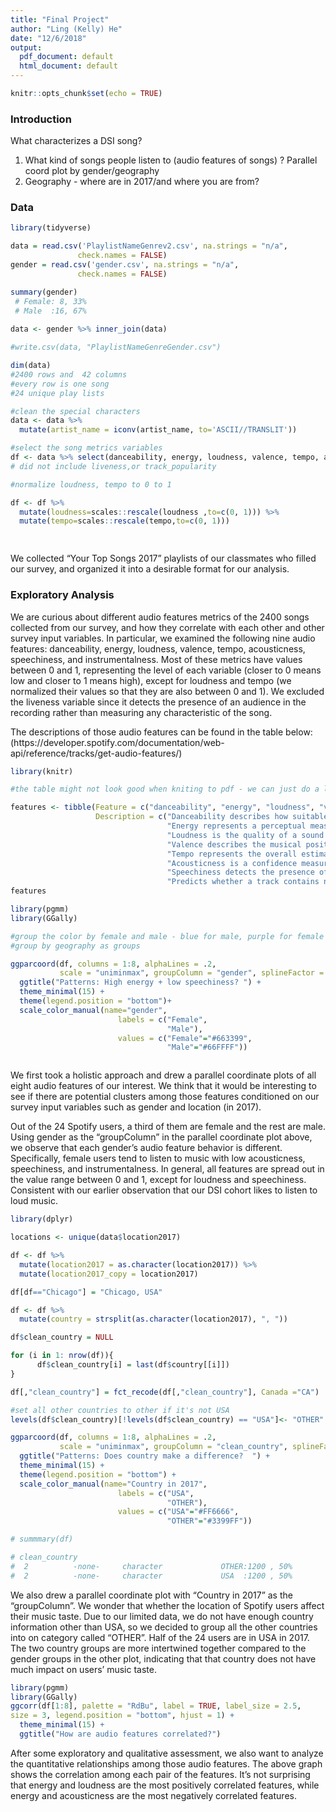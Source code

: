 ```yaml
---
title: "Final Project"
author: "Ling (Kelly) He"
date: "12/6/2018"
output:
  pdf_document: default
  html_document: default
---
```


```r
knitr::opts_chunk$set(echo = TRUE)
```

### **Introduction**

What characterizes a DSI song? 

1. What kind of songs people listen to (audio features of songs) ? 
Parallel coord plot by gender/geography 
2. Geography - where are in 2017/and where you are from?



### **Data**

```r

library(tidyverse)

data = read.csv('PlaylistNameGenrev2.csv', na.strings = "n/a",
               check.names = FALSE)
gender = read.csv('gender.csv', na.strings = "n/a",
               check.names = FALSE)

summary(gender)
 # Female: 8, 33%
 # Male  :16, 67%
 
data <- gender %>% inner_join(data)

#write.csv(data, "PlaylistNameGenreGender.csv")

dim(data)
#2400 rows and  42 columns 
#every row is one song 
#24 unique play lists 

#clean the special characters 
data <- data %>% 
  mutate(artist_name = iconv(artist_name, to='ASCII//TRANSLIT'))

#select the song metrics variables
df <- data %>% select(danceability, energy, loudness, valence, tempo, acousticness, speechiness, instrumentalness, user_id, Name, gender, location2017) 
# did not include liveness,or track_popularity

#normalize loudness, tempo to 0 to 1

df <- df %>%
  mutate(loudness=scales::rescale(loudness ,to=c(0, 1))) %>%
  mutate(tempo=scales::rescale(tempo,to=c(0, 1)))

  

```
We collected "Your Top Songs 2017" playlists of our classmates who filled our survey, and organized it into a desirable format for our analysis.

### **Exploratory Analysis**

We are curious about different audio features metrics of the 2400 songs collected from our survey, and how they correlate with each other and other survey input variables. In particular, we examined the following nine audio features: danceability, energy, loudness, valence, tempo, acousticness, speechiness, and instrumentalness. Most of these metrics have values between 0 and 1, representing the level of each variable (closer to 0 means low and closer to 1 means high), except for loudness and tempo (we normalized their values so that they are also between 0 and 1). We excluded the liveness variable since it detects the presence of an audience in the recording rather than measuring any characteristic of the song. 

The descriptions of those audio features can be found in the table below:
(https://developer.spotify.com/documentation/web-api/reference/tracks/get-audio-features/)

```r
library(knitr)

#the table might not look good when kniting to pdf - we can just do a list format instead

features <- tibble(Feature = c("danceability", "energy", "loudness", "valence", "tempo", "acousticness", "speechiness", "instrumentalness"), 
                   Description = c("Danceability describes how suitable a track is for dancing based on a combination of musical elements including tempo, rhythm stability, beat strength, and overall regularity.",
                                   "Energy represents a perceptual measure of intensity and activity.",
                                   "Loudness is the quality of a sound that is the primary psychological correlate of physical strength (amplitude). Values typical range between -60 and 0 db.",
                                   "Valence describes the musical positiveness conveyed by a track. ",
                                   "Tempo represents the overall estimated tempo of a track in beats per minute (BPM).",
                                   "Acousticness is a confidence measure of whether the track is acoustic.",
                                   "Speechiness detects the presence of spoken words in a track. ",
                                   "Predicts whether a track contains no vocals."))
features
```


```r

library(pgmm)
library(GGally)

#group the color by female and male - blue for male, purple for female 
#group by geography as groups 

ggparcoord(df, columns = 1:8, alphaLines = .2, 
           scale = "uniminmax", groupColumn = "gender", splineFactor = 10) +
  ggtitle("Patterns: High energy + low speechiness? ") +
  theme_minimal(15) +
  theme(legend.position = "bottom")+
  scale_color_manual(name="gender", 
                        labels = c("Female", 
                                   "Male"), 
                        values = c("Female"="#663399",
                                   "Male"="#66FFFF"))



```

We first took a holistic approach and drew a parallel coordinate plots of all eight audio features of our interest. We think that it would be interesting to see if there are potential clusters among those features conditioned on our survey input variables such as gender and location (in 2017). 

Out of the 24 Spotify users, a third of them are female and the rest are male. Using gender as the "groupColumn" in the parallel coordinate plot above, we observe that each gender's audio feature behavior is different. Specifically, female users tend to listen to music with low acousticness, speechiness, and instrumentalness. In general, all features are spread out in the value range between 0 and 1, except for loudness and speechiness. Consistent with our earlier observation that our DSI cohort likes to listen to loud music. 

```r
library(dplyr)

locations <- unique(data$location2017)

df <- df %>%
  mutate(location2017 = as.character(location2017)) %>%
  mutate(location2017_copy = location2017)

df[df=="Chicago"] = "Chicago, USA"

df <- df %>% 
  mutate(country = strsplit(as.character(location2017), ", "))

df$clean_country = NULL

for (i in 1: nrow(df)){
      df$clean_country[i] = last(df$country[[i]])
}

df[,"clean_country"] = fct_recode(df[,"clean_country"], Canada ="CA")

#set all other countries to other if it's not USA
levels(df$clean_country)[!levels(df$clean_country) == "USA"]<- "OTHER"

ggparcoord(df, columns = 1:8, alphaLines = .2, 
           scale = "uniminmax", groupColumn = "clean_country", splineFactor = 10) +
  ggtitle("Patterns: Does country make a difference?  ") +
  theme_minimal(15) +
  theme(legend.position = "bottom") +
  scale_color_manual(name="Country in 2017", 
                        labels = c("USA", 
                                   "OTHER"), 
                        values = c("USA"="#FF6666",
                                   "OTHER"="#3399FF"))

# summmary(df)

# clean_country
#  2          -none-     character             OTHER:1200 , 50%
#  2          -none-     character             USA  :1200 , 50%
```

We also drew a parallel coordinate plot with "Country in 2017" as the "groupColumn". We wonder that whether the location of Spotify users affect their music taste. Due to our limited data, we do not have enough country information other than USA, so we decided to group all the other countries into on category called "OTHER". Half of the 24 users are in USA in 2017. The two country groups are more intertwined together compared to the gender groups in the other plot, indicating that that country does not have much impact on users' music taste. 


```r

library(pgmm)
library(GGally)
ggcorr(df[1:8], palette = "RdBu", label = TRUE, label_size = 2.5,
size = 3, legend.position = "bottom", hjust = 1) +
  theme_minimal(15) +
  ggtitle("How are audio features correlated?") 


```

After some exploratory and qualitative assessment, we also want to analyze the quantitative relationships among those audio features. The above graph shows the  correlation among each pair of the features. It's not surprising that energy and loudness are the most positively correlated features, while energy and acousticness are the most negatively correlated features.  

